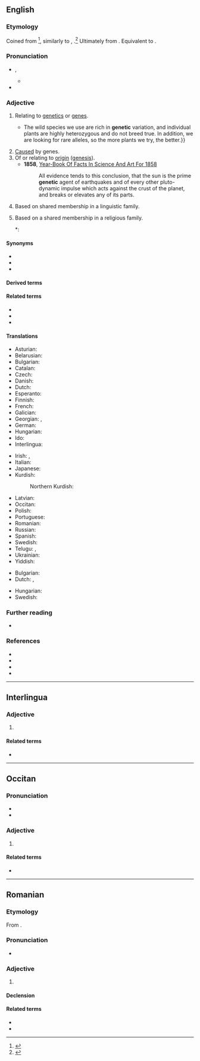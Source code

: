 {{also|genètic}}
==English==

===Etymology===
{{root|en|ine-pro|*ǵenh₁-}}
Coined from {{m|en|genesis}}<ref>{{R:Etymonline}}</ref>, similarly to {{m|en|antithesis}}, {{m|en|antithetic}}.<ref>{{R:Lexico}}</ref> Ultimately from {{der|en|grc|γίγνομαι||I come into being}}. Equivalent to {{suffix|en|gene|-ic}}.

===Pronunciation===
* {{enPR|jə-nĕt'ĭk}}, {{IPA|en|[d͡ʒəˈnɛtɪk]|[d͡ʒɪˈnɛtɪk]}}
** {{audio|en|LL-Q1860 (eng)-Vealhurl-genetic.wav|Audio (RP)}}
* {{rhymes|en|ɛtɪk|s=3}}

===Adjective===
{{en-adj|-}}

# {{lb|en|genetics}} Relating to [[genetics]] or [[gene]]s. {{defdate|from 1908}}
#* {{quote-journal|en|year=2013|month=May-June|author=[http://www.americanscientist.org/authors/detail/david-van-tassel David Van Tassel], [http://www.americanscientist.org/authors/detail/lee-dehaan Lee DeHaan]
|title=[http://www.americanscientist.org/issues/feature/2013/3/wild-plants-to-the-rescue Wild Plants to the Rescue]
|volume=101|issue=3|magazine={{w|American Scientist}}
|passage=Plant breeding is always a numbers game.{{...}}The wild species we use are rich in '''genetic''' variation, and individual plants are highly heterozygous and do not breed true. In addition, we are looking for rare alleles, so the more plants we try, the better.}}
# [[cause|Cause]]d by genes.
# Of or relating to [[origin]] ([[genesis]]). {{defdate|from 1831}}
#* '''1858''', [http://books.google.com/books?id=NBo1AAAAMAAJ&pg=PA365 Year-Book Of Facts In Science And Art For 1858]
#*: All evidence tends to this conclusion, that the sun is the prime '''genetic''' agent of earthquakes and of every other pluto-dynamic impulse which acts against the crust of the planet, and breaks or elevates any of its parts.
# {{lb|en|linguistics}} Based on shared membership in a linguistic family.
#: {{ux|en|Chinese has borrowed several words from English, but it does not have a '''genetic''' relationship to English.}}
# {{lb|en|theology}} Based on a shared membership in a religious family.
#*: {{quote-book|en|last=Yamashiro|first=Koji|editors=Yochai Ataria, David Gurevitz, Haviva Pedaya, Yuval Neria|title=Trauma and Monotheism: Sugmund Freud’s ''Moses and Monotheism'' and the Possibility of Writing a Traumatic History of Religion|url=https://books.google.com/books?id=IkcWDQAAQBAJ|location=|publisher=Springer International Publishing Switzerland|date=2016-09-15|page=251|pageurl=https://books.google.com/books?id=IkcWDQAAQBAJ&pg=PA251|ISBN=3319294040|DOI=10.1007/978-3-319-29404-9_15|text=Guy Stroumsa (2011) proposes the use of the alternative term Abrahamic religions, emphasizing the '''genetic''' relationship between Judaism, Christianity, and Islam and their branches, for which the idea of monotheism is not always central.}}

====Synonyms====
* {{l|en|genealogical}}<!--especially in the linguistic sense-->
* {{l|en|genic}}
* {{l|en|hereditary}}

====Derived terms====
{{col3|en
|genetic algorithm
|genetic code
|genetic disorder
|genetic drift
|genetic engineer
|genetic engineering
|genetic fingerprinting
|genetic material
|genetic modification
}}

====Related terms====
* {{l|en|gene}}
* {{l|en|genetics}}
* {{l|en|genetically}}

====Translations====
{{trans-top|relating to genetics or genes}}
* Asturian: {{t|ast|xenéticu}}
* Belarusian: {{t|be|генеты́чны}}
* Bulgarian: {{t|bg|генетичен}}
* Catalan: {{t+|ca|genètic}}
* Czech: {{t+|cs|genetický}}
* Danish: {{t|da|genetisk}}
* Dutch: {{t+|nl|genetisch}}
* Esperanto: {{t|eo|genetika}}
* Finnish: {{t+|fi|geneettinen}}
* French: {{t+|fr|génétique}}
* Galician: {{t+|gl|xenético}}
* Georgian: {{t|ka|გენეტიკური}}, {{t|ka|გენეტიკის}}
* German: {{t+|de|genetisch}}
* Hungarian: {{t+|hu|genetikai}}
* Ido: {{t+|io|genezala}}
* Interlingua: {{t|ia|genetic}}
{{trans-mid}}
* Irish: {{t|ga|gineach}}, {{t|ga|géiniteach}}
* Italian: {{t+|it|genetico}}
* Japanese: {{t|ja|遺伝的|tr=identeki}}
* Kurdish:
*: Northern Kurdish: {{t+|kmr|bomaweyî|n}}
* Latvian: {{t|lv|ģenētisks}}
* Occitan: {{t+|oc|genetic}}
* Polish: {{t+|pl|genetyczny}}
* Portuguese: {{t+|pt|genético}}
* Romanian: {{t+|ro|genetic}}
* Russian: {{t+|ru|генети́ческий}}
* Spanish: {{t+|es|genético}}
* Swedish: {{t+|sv|genetisk}}
* Telugu: {{t|te|జన్యు}}, {{t|te|జన్యుపరమైన}}
* Ukrainian: {{t|uk|генети́чний}}
* Yiddish: {{t|yi|גענעטיש}}
{{trans-bottom}}

{{trans-top|caused by genes}}
* Bulgarian: {{t|bg|генен}}
* Dutch: {{t+|nl|genetisch}}, {{t+|nl|erfelijk}}
{{trans-mid}}
* Hungarian: {{t+|hu|genetikai}}
* Swedish: {{t+|sv|genetisk}}
{{trans-bottom}}

===Further reading===
* {{pedia}}

===References===
* {{R:OneLook}}
* {{R:Keywords 21st}}
* {{R:Keywords|page=142}}
* {{R:Century 1911}}
<references/>

----

==Interlingua==

===Adjective===
{{ia-adj|-}}

# {{l|en|genetic}}

====Related terms====
* {{l|ia|genetica}}

----

==Occitan==

===Pronunciation===
* {{audio|oc|LL-Q14185 (oci)-Davidgrosclaude-genetic.wav|Audio (Béarn)}}
* {{audio|oc|LL-Q942602-Davidgrosclaude-genetic.wav|Audio (Languedocien)}}

===Adjective===
{{oc-adj}}

# {{l|en|genetic}}

====Related terms====
* {{l|oc|genetica}}

----

==Romanian==

===Etymology===
From {{bor|ro|fr|génétique}}.

===Pronunciation===
* {{IPA|ro|[d͡ʒeˈne.tik]}}

===Adjective===
{{ro-adj|4}}

# {{l|en|genetic}}

====Declension====
{{ro-adj-4}}

====Related terms====
* {{l|ro|genă}}
* {{l|ro|genetică}}